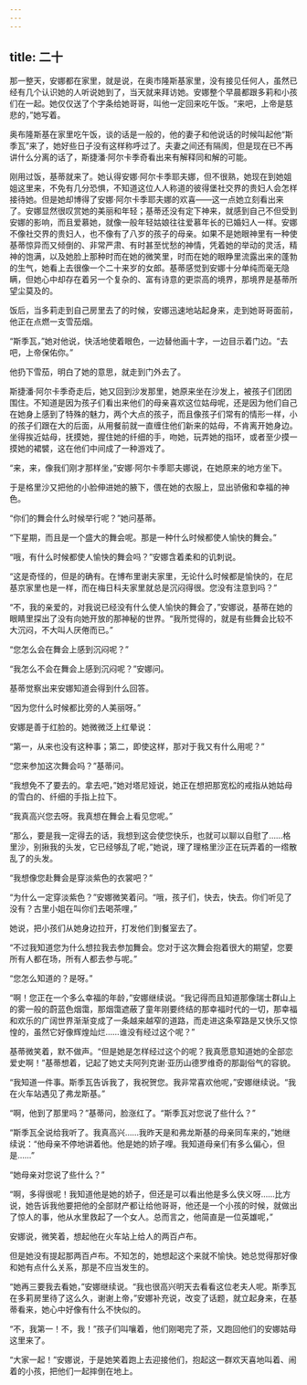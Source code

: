 ```yaml
---
---
---
```

title: 二十
---



那一整天，安娜都在家里，就是说，在奥市隆斯基家里，没有接见任何人，虽然已经有几个认识她的人听说她到了，当天就来拜访她。安娜整个早晨都跟多莉和小孩们在一起。她仅仅送了个字条给她哥哥，叫他一定回来吃午饭。“来吧，上帝是慈悲的，”她写着。

奥布隆斯基在家里吃午饭，谈的话是一般的，他的妻子和他说话的时候叫起他“斯季瓦”来了，她好些日子没有这样称呼过了。夫妻之间还有隔阂，但是现在已不再讲什么分离的话了，斯捷潘·阿尔卡季奇看出来有解释同和解的可能。

刚用过饭，基蒂就来了。她认得安娜·阿尔卡季耶夫娜，但不很熟，她现在到她姐姐这里来，不免有几分恐惧，不知道这位人人称道的彼得堡社交界的贵妇人会怎样接待她。但是她却博得了安娜·阿尔卡季耶夫娜的欢喜——这一点她立刻看出来了。安娜显然很叹赏她的美丽和年轻；基蒂还没有定下神来，就感到自己不但受到安娜的影响，而且爱慕她，就像一般年轻姑娘往往爱慕年长的已婚妇人一样。安娜不像社交界的贵妇人，也不像有了八岁的孩子的母亲。如果不是她眼神里有一种使基蒂惊异而又倾倒的、非常严肃、有时甚至忧愁的神情，凭着她的举动的灵活，精神的饱满，以及她脸上那种时而在她的微笑里，时而在她的眼睁里流露出来的蓬勃的生气，她看上去很像一个二十来岁的女郎。基蒂感觉到安娜十分单纯而毫无隐瞒，但她心中却存在着另一个复杂的、富有诗意的更崇高的境界，那境界是基蒂所望尘莫及的。

饭后，当多莉走到自己房里去了的时候，安娜迅速地站起身来，走到她哥哥面前，他正在点燃一支雪茄烟。

“斯季瓦，”她对他说，快活地使着眼色，一边替他画十字，一边目示着门边。“去吧，上帝保佑你。”

他扔下雪茄，明白了她的意思，就走到门外去了。

斯捷潘·阿尔卡季奇走后，她又回到沙发那里，她原来坐在沙发上，被孩子们团团围住。不知道是因为孩子们看出来他们的母亲喜欢这位姑母呢，还是因为他们自己在她身上感到了特殊的魅力，两个大点的孩子，而且像孩子们常有的情形一样，小的孩子们跟在大的后面，从用餐前就一直缠住他们新来的姑母，不肯离开她身边。坐得挨近姑母，抚摸她，握住她的纤细的手，吻她，玩弄她的指环，或者至少摸一摸她的裙襞，这在他们中间成了一种游戏了。

“来，来，像我们刚才那样坐，”安娜·阿尔卡季耶夫娜说，在她原来的地方坐下。

于是格里沙又把他的小脸伸进她的腋下，偎在她的衣服上，显出骄傲和幸福的神色。

“你们的舞会什么时候举行呢？”她问基蒂。

“下星期，而且是一个盛大的舞会呢。那是一种什么时候都使人愉快的舞会。”

“哦，有什么时候都使人愉快的舞会吗？”安娜含着柔和的讥刺说。

“这是奇怪的，但是的确有。在博布里谢夫家里，无论什么时候都是愉快的，在尼基京家里也是一样，而在梅日科夫家里就总是沉闷得很。您没有注意到吗？”

“不，我的亲爱的，对我说已经没有什么使人愉快的舞会了，”安娜说，基蒂在她的眼睛里探出了没有向她开放的那神秘的世界。“我所觉得的，就是有些舞会比较不大沉闷，不大叫人厌倦而已。”

“您怎么会在舞会上感到沉闷呢？”

“我怎么不会在舞会上感到沉闷呢？”安娜问。

基蒂觉察出来安娜知道会得到什么回答。

“因为您什么时候都比旁的人美丽呀。”

安娜是善于红脸的。她微微泛上红晕说：

“第一，从来也没有这种事；第二，即使这样，那对于我又有什么用呢？”

“您来参加这次舞会吗？”基蒂问。

“我想免不了要去的。拿去吧，”她对塔尼娅说，她正在想把那宽松的戒指从她姑母的雪白的、纤细的手指上拉下。

“我真高兴您去呀。我真想在舞会上看见您呢。”

“那么，要是我一定得去的话，我想到这会使您快乐，也就可以聊以自慰了……格里沙，别揪我的头发，它已经够乱了呢，”她说，理了理格里沙正在玩弄着的一绺散乱了的头发。

“我想像您赴舞会是穿淡紫色的衣裳吧？”

“为什么一定穿淡紫色？”安娜微笑着问。“哦，孩子们，快去，快去。你们听见了没有？古里小姐在叫你们去喝茶哩，”

她说，把小孩们从她身边拉开，打发他们到餐室去了。

“不过我知道您为什么想拉我去参加舞会。您对于这次舞会抱着很大的期望，您要所有人都在场，所有人都去参与呢。”

“您怎么知道的？是呀。”

“啊！您正在一个多么幸福的年龄，”安娜继续说。“我记得而且知道那像瑞士群山上的雾一般的蔚蓝色烟霭，那烟霭遮蔽了童年刚要终结的那幸福时代的一切，那幸福和欢乐的广阔世界渐渐变成了一条越来越窄的道路，而走进这条窄路是又快乐又惊惶的，虽然它好像辉煌灿烂……谁没有经过这个呢？”

基蒂微笑着，默不做声。“但是她是怎样经过这个的呢？我真愿意知道她的全部恋爱史啊！”基蒂想着，记起了她丈夫阿列克谢·亚历山德罗维奇的那副俗气的容貌。

“我知道一件事。斯季瓦告诉我了，我祝贺您。我非常喜欢他呢，”安娜继续说。“我在火车站遇见了弗龙斯基。”

“啊，他到了那里吗？”基蒂问，脸涨红了。“斯季瓦对您说了些什么？”

“斯季瓦全说给我听了。我真高兴……我昨天是和弗龙斯基的母亲同车来的，”她继续说：“他母亲不停地讲着他。他是她的娇子哩。我知道母亲们有多么偏心，但是……”

“她母亲对您说了些什么？”

“啊，多得很呢！我知道他是她的娇子，但还是可以看出他是多么侠义呀……比方说，她告诉我他要把他的全部财产都让给他哥哥，他还是一个小孩的时候，就做出了惊人的事，他从水里救起了一个女人。总而言之，他简直是一位英雄呢，”

安娜说，微笑着，想起他在火车站上给人的两百卢布。

但是她没有提起那两百卢布。不知怎的，她想起这个来就不愉快。她总觉得那好像和她有点什么关系，那是不应当发生的。

“她再三要我去看她，”安娜继续说。“我也很高兴明天去看看这位老夫人呢。斯季瓦在多莉房里待了这么久，谢谢上帝，”安娜补充说，改变了话题，就立起身来，在基蒂看来，她心中好像有什么不快似的。

“不，我第一！不，我！”孩子们叫嚷着，他们刚喝完了茶，又跑回他们的安娜姑母这里来了。

“大家一起！”安娜说，于是她笑着跑上去迎接他们，抱起这一群欢天喜地叫着、闹着的小孩，把他们一起摔倒在地上。